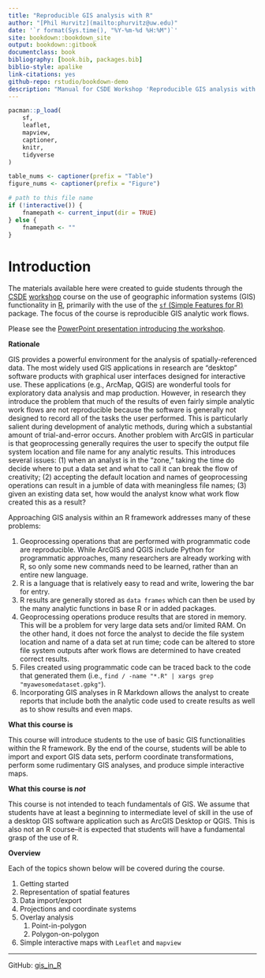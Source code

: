 ```yaml
--- 
title: "Reproducible GIS analysis with R"
author: "[Phil Hurvitz](mailto:phurvitz@uw.edu)"
date: '`r format(Sys.time(), "%Y-%m-%d %H:%M")`'
site: bookdown::bookdown_site
output: bookdown::gitbook
documentclass: book
bibliography: [book.bib, packages.bib]
biblio-style: apalike
link-citations: yes
github-repo: rstudio/bookdown-demo
description: "Manual for CSDE Workshop 'Reproducible GIS analysis with R'"
---
```


```r
pacman::p_load(
    sf,
    leaflet,
    mapview,
    captioner,
    knitr,
    tidyverse
)

table_nums <- captioner(prefix = "Table")
figure_nums <- captioner(prefix = "Figure")

# path to this file name
if (!interactive()) {
    fnamepath <- current_input(dir = TRUE)
} else {
    fnamepath <- ""
}
```


# Introduction
<!--The materials available here were created to guide students through the [CSDE](https://csde.washington.edu/) [workshop]() course on the use of geographic information systems (GIS) functionality in [R](https://cran.r-project.org/), primarily with the use of the [`sf` (Simple Features for R)](https://r-spatial.github.io/sf/articles/sf1.html) and [`raster`](https://cran.r-project.org/web/packages/raster/index.html) packages. The focus of the course is reproducible GIS analytic work flows.-->

The materials available here were created to guide students through the [CSDE](https://csde.washington.edu/) [workshop](https://csde.washington.edu/workshop/reproducible-gis-analysis-with-r/) course on the use of geographic information systems (GIS) functionality in [R](https://cran.r-project.org/), primarily with the use of the [`sf` (Simple Features for R)](https://r-spatial.github.io/sf/articles/sf1.html) package. The focus of the course is reproducible GIS analytic work flows.

Please see the [PowerPoint presentation introducing the workshop](images/reproducible_gis_csde_20220204.pptm).

**Rationale**

GIS provides a powerful environment for the analysis of spatially-referenced data. The most widely used GIS applications in research are "desktop" software products with graphical user interfaces designed for interactive use. These applications (e.g., ArcMap, QGIS) are wonderful tools for exploratory data analysis and map production. However, in research they introduce the problem that much of the results of even fairly simple analytic work flows are not reproducible because the software is generally not designed to record all of the tasks the user performed. This is particularly salient during development of analytic methods, during which a substantial amount of trial-and-error occurs. Another problem with ArcGIS in particular is that geoprocessing generally requires the user to specify the output file system location and file name for any analytic results. This introduces several  issues: (1) when an analyst is in the "zone," taking the time do decide where to put a data set and what to call it can break the flow of creativity; (2) accepting the default location and names of geoprocessing operations can result in a jumble of data with meaningless file names; (3) given an existing data set, how would the analyst know what work flow created this as a result? 

Approaching GIS analysis within an R framework addresses many of these problems:

1. Geoprocessing operations that are performed with programmatic code are reproducible. While ArcGIS and QGIS include Python for programmatic approaches, many researchers are already working with R, so only some new commands need to be learned, rather than an entire new language.
1. R is a language that is relatively easy to read and write, lowering the bar for entry.
1. R results are generally stored as `data frames` which can then be used by the many analytic functions in base R or in added packages.
1. Geoprocessing operations produce results that are stored in memory. This will be a problem for very large data sets and/or limited RAM. On the other hand, it does not force the analyst to decide the file system location and name of a data set at run time; code can be altered to store file system outputs after work flows are determined to have created correct results.
1. Files created using programmatic code can be traced back to the code that generated them (i.e., `find / -name "*.R" | xargs grep "myawesomedataset.gpkg"`).
1. Incorporating GIS analyses in R Markdown allows the analyst to create reports that include both the analytic code used to create results as well as to show results and even maps.

**What this course is**

This course will introduce students to the use of basic GIS functionalities within the R framework. By the end of the course, students will be able to import and export GIS data sets, perform coordinate transformations, perform some rudimentary GIS analyses, and produce simple interactive maps.

**What this course is <i>not</i>**

This course is not intended to teach fundamentals of GIS. We assume that students have at least a beginning to intermediate level of skill in the use of a desktop GIS software application such as ArcGIS Desktop or QGIS. This is also not an R course--it is expected that students will have a fundamental grasp of the use of R.

**Overview**

Each of the topics shown below will be covered during the course.

1. Getting started
1. Representation of spatial features
1. Data import/export
1. Projections and coordinate systems
1. Overlay analysis
    1. Point-in-polygon
    1. Polygon-on-polygon
<!--1. Raster functionality-->
1. Simple interactive maps with `Leaflet` and `mapview`

<hr>

GitHub: [gis_in_R](https://github.com/phurvitz/gis_in_R)
